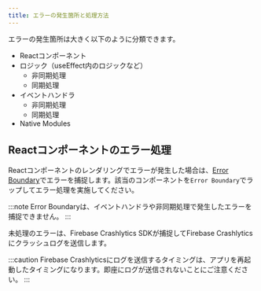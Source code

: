 ```yaml
---
title: エラーの発生箇所と処理方法
---
```


エラーの発生箇所は大きく以下のように分類できます。

- Reactコンポーネント
- ロジック（useEffect内のロジックなど）
  - 非同期処理
  - 同期処理
- イベントハンドラ
  - 非同期処理
  - 同期処理
- Native Modules

## Reactコンポーネントのエラー処理

Reactコンポーネントのレンダリングでエラーが発生した場合は、[Error Boundary](https://ja.reactjs.org/docs/error-boundaries.html)でエラーを捕捉します。該当のコンポーネントを`Error Boundary`でラップしてエラー処理を実施してください。

:::note
Error Boundaryは、イベントハンドラや非同期処理で発生したエラーを捕捉できません。
:::

未処理のエラーは、Firebase Crashlytics SDKが捕捉してFirebase Crashlyticsにクラッシュログを送信します。

:::caution
Firebase Crashlyticsにログを送信するタイミングは、アプリを再起動したタイミングになります。即座にログが送信されないことにご注意ください。
:::
